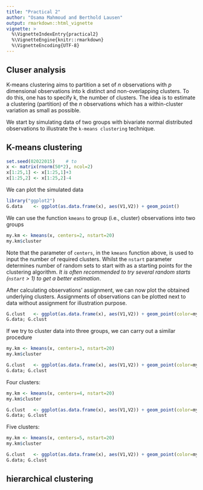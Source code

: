```yaml
---
title: "Practical 2"
author: "Osama Mahmoud and Berthold Lausen"
output: rmarkdown::html_vignette
vignette: >
  %\VignetteIndexEntry{practical2}
  %\VignetteEngine{knitr::rmarkdown}
  %\VignetteEncoding{UTF-8}
---
```


## Cluser analysis

K-means clustering aims to partition a set of $n$ observations with $p$ dimensional observations into k distinct and non-overlapping clusters. To do this, one has to specify k, the number of clusters. The idea is to estimate a clustering (partition) of the $n$ observations which has a within-cluster variation as small as possible.

We start by simulating data of two groups with bivariate normal distributed observations to illustrate the `k-means clustering` technique.

## K-means clustering

```r
set.seed(02022015)    # to 
x <- matrix(rnorm(50*2), ncol=2)
x[1:25,1] <- x[1:25,1]+3
x[1:25,2] <- x[1:25,2]-4
```

We can plot the simulated data
```r
library("ggplot2")
G.data    <- ggplot(as.data.frame(x), aes(V1,V2)) + geom_point()
```

We can use the function `kmeans` to group (i.e., cluster) observations into two groups
```r
my.km <- kmeans(x, centers=2, nstart=20)
my.km$cluster
```
Note that the parameter of `centers`, in the `kmeans` function above, is used to input the number of required clusters. Whilst the `nstart` parameter determines number of random sets to start with as a starting points for the clustering algorithm. *It is often recommended to try several random starts (`nstart` > 1) to get a better estimation*.

After calculating observations' assignment, we can now plot the obtained underlying clusters. Assignments of observations can be plotted next to data without assignment for illustration purpose.
```r
G.clust   <- ggplot(as.data.frame(x), aes(V1,V2)) + geom_point(color=my.km$cluster)
G.data; G.clust
```

If we try to cluster data into three groups, we can carry out a similar procedure
```r
my.km <- kmeans(x, centers=3, nstart=20)
my.km$cluster
```

```r
G.clust   <- ggplot(as.data.frame(x), aes(V1,V2)) + geom_point(color=my.km$cluster)
G.data; G.clust
```

Four clusters:
```r
my.km <- kmeans(x, centers=4, nstart=20)
my.km$cluster
```

```r
G.clust   <- ggplot(as.data.frame(x), aes(V1,V2)) + geom_point(color=my.km$cluster)
G.data; G.clust
```

Five clusters:
```r
my.km <- kmeans(x, centers=5, nstart=20)
my.km$cluster
```

```r
G.clust   <- ggplot(as.data.frame(x), aes(V1,V2)) + geom_point(color=my.km$cluster)
G.data; G.clust
```

## hierarchical clustering
